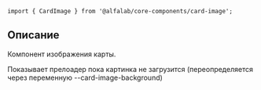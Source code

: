


<Meta title='Компоненты' component={CardImage} />


<!-- Canvas -->

<Story name='CardImage'>
    <CardImage
        cardId={text('cardId', 'EG')}
        layers={text('layers', 'BACKGROUND,CARD_NUMBER,CARD_HOLDER,PAY_PASS,CHIP,LOGO,PAYMENT_SYSTEM,RESERVED_1,RESERVED_2,VALID_DATE')}
        width={number('width', 280)}
        rounded={boolean('rounded', false)}
        baseUrl={text('baseUrl', 'https://online.alfabank.ru/cards-images/cards/')}
    />
</Story>


<!-- Docs -->

<ComponentHeader
    name='CardImage'
    version={version}
    package='@alfalab/core-components/card-image'
    stage={1}
/>

```tsx
import { CardImage } from '@alfalab/core-components/card-image';
```

## Описание

Компонент изображения карты.

Показывает прелоадер пока картинка не загрузится (переопределяется через переменную --card-image-background)

<CardImage
    cardId='EG'
    width={500}
    rounded={false}
    baseUrl='https://online.alfabank.ru/cards-images/cards/'
    className='some name'
    id='some id'
    dataTestId='test id'
/>

<Props of={CardImage} />
